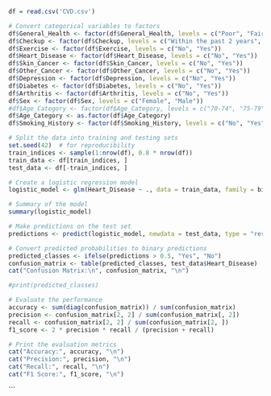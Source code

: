 ```R
df = read.csv('CVD.csv')
```

```R
# Convert categorical variables to factors
df$General_Health <- factor(df$General_Health, levels = c("Poor", "Fair", "Good", "Very Good", "Excellent"))
df$Checkup <- factor(df$Checkup, levels = c("Within the past 2 years", "Within the past year", "Within the past 5 years", "5 or more years ago", "Never"))
df$Exercise <- factor(df$Exercise, levels = c("No", "Yes"))
df$Heart_Disease <- factor(df$Heart_Disease, levels = c("No", "Yes"))
df$Skin_Cancer <- factor(df$Skin_Cancer, levels = c("No", "Yes"))
df$Other_Cancer <- factor(df$Other_Cancer, levels = c("No", "Yes"))
df$Depression <- factor(df$Depression, levels = c("No", "Yes"))
df$Diabetes <- factor(df$Diabetes, levels = c("No", "Yes"))
df$Arthritis <- factor(df$Arthritis, levels = c("No", "Yes"))
df$Sex <- factor(df$Sex, levels = c("Female", "Male"))
#df$Age_Category <- factor(df$Age_Category, levels = c("70-74", "75-79", "80+"))
df$Age_Category <- as.factor(df$Age_Category)
df$Smoking_History <- factor(df$Smoking_History, levels = c("No", "Yes"))
```

```R
# Split the data into training and testing sets
set.seed(42)  # for reproducibility
train_indices <- sample(1:nrow(df), 0.8 * nrow(df))
train_data <- df[train_indices, ]
test_data <- df[-train_indices, ]

# Create a logistic regression model
logistic_model <- glm(Heart_Disease ~ ., data = train_data, family = binomial)

# Summary of the model
summary(logistic_model)

# Make predictions on the test set
predictions <- predict(logistic_model, newdata = test_data, type = "response")

# Convert predicted probabilities to binary predictions
predicted_classes <- ifelse(predictions > 0.5, "Yes", "No")
confusion_matrix <- table(predicted_classes, test_data$Heart_Disease)
cat("Confusion Matrix:\n", confusion_matrix, "\n")

#print(predicted_classes)
```

```R
# Evaluate the performance
accuracy <- sum(diag(confusion_matrix)) / sum(confusion_matrix)
precision <- confusion_matrix[2, 2] / sum(confusion_matrix[, 2])
recall <- confusion_matrix[2, 2] / sum(confusion_matrix[2, ])
f1_score <- 2 * precision * recall / (precision + recall)

# Print the evaluation metrics
cat("Accuracy:", accuracy, "\n")
cat("Precision:", precision, "\n")
cat("Recall:", recall, "\n")
cat("F1 Score:", f1_score, "\n")

```
```